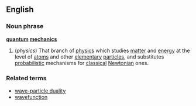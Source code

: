 ==English==
===Noun phrase===
{{wikipedia}}
'''[[quantum]] [[mechanics]]'''
#(''physics'') That branch of [[physics]] which studies [[matter]] and [[energy]] at the level of [[atom]]s and other [[elementary]] [[particle]]s, and substitutes [[probabilistic]] mechanisms for [[classical]] [[Newtonian]] ones.
===Related terms===
*[[wave-particle duality]]
*[[wavefunction]]